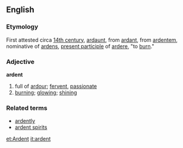 ==English==
===Etymology===
First attested circa [[w:14th century|14th century]], {{ME.}} [[ardaunt]], from {{OF.}} [[ardant]], from {{L.}} [[ardentem]], nominative of [[ardens]], [[present participle]] of [[ardere]], "to [[burn]]."

===Adjective===
'''ardent'''
# full of [[ardour]]; [[fervent]], [[passionate]]
# [[burn]]ing; [[glowing]]; [[shining]]

===Related terms===
*[[ardently]]
*[[ardent spirits]]

[[et:Ardent]]
[[it:ardent]]